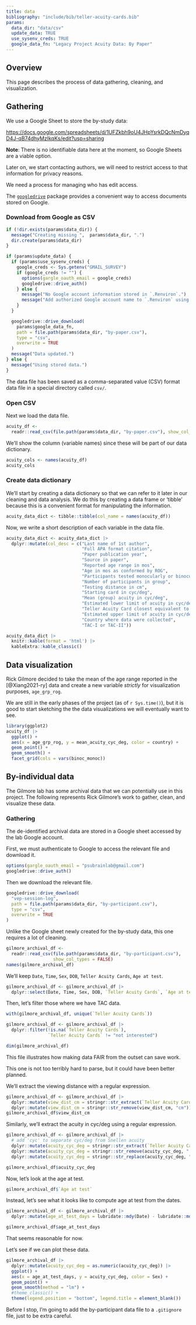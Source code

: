 ```yaml
---
title: data
bibliography: "include/bib/teller-acuity-cards.bib"
params:
  data_dir: "data/csv"
  update_data: TRUE
  use_sysenv_creds: TRUE
  google_data_fn: "Legacy Project Acuity Data: By Paper"
---
```


## Overview

This page describes the process of data gathering, cleaning, and visualization.

## Gathering

We use a Google Sheet to store the by-study data:

<https://docs.google.com/spreadsheets/d/1UFZkbh9oU4JHpYsrkDQcNmDyqD4J-qB74dhyMzIkqKs/edit?usp=sharing>

::: {.callout-note}

**Note**: There is no identifiable data here at the moment, so Google Sheets are a viable option.

Later on, we start contacting authors, we will need to restrict access to that information for privacy reasons.

:::

::: {.callout-important}

We need a process for managing who has edit access.

:::

The [`googledrive`](https://cran.r-project.org/web/packages/googledrive/index.html) package provides a convenient way to access documents stored on Google.

### Download from Google as CSV

```r
if (!dir.exists(params$data_dir)) {
  message("Creating missing ",  params$data_dir, ".")
  dir.create(params$data_dir)
}

if (params$update_data) {
  if (params$use_sysenv_creds) {
    google_creds <- Sys.getenv("GMAIL_SURVEY")
    if (google_creds != "") {
      options(gargle_oauth_email = google_creds)
      googledrive::drive_auth()
    } else {
      message("No Google account information stored in `.Renviron`.")
      message("Add authorized Google account name to `.Renviron` using `usethist::edit_r_environ()`.")
    }
  }

  googledrive::drive_download(
    params$google_data_fn,
    path = file.path(params$data_dir, "by-paper.csv"),
    type = "csv",
    overwrite = TRUE
  )
  message("Data updated.")
} else {
  message("Using stored data.")
}
```

The data file has been saved as a comma-separated value (CSV) format data file in a special directory called `csv/`.


### Open CSV

Next we load the data file.

```r
acuity_df <-
  readr::read_csv(file.path(params$data_dir, "by-paper.csv"), show_col_types = FALSE)
```

We'll show the column (variable names) since these will be part of our data dictionary.

```r
acuity_cols <- names(acuity_df)
acuity_cols
```

### Create data dictionary

We'll start by creating a data dictionary so that we can refer to it later in our cleaning and data analysis.
We do this by creating a data frame or 'tibble' because this is a convenient format for manipulating the information.

```r
acuity_data_dict <- tibble::tibble(col_name = names(acuity_df))
```

Now, we write a short description of each variable in the data file.

```r
acuity_data_dict <- acuity_data_dict |>
  dplyr::mutate(col_desc = c("Last name of 1st author",
                             "Full APA format citation",
                             "Paper publication year",
                             "Source in paper",
                             "Reported age range in mos",
                             "Age in mos as conformed by ROG",
                             "Participants tested monocularly or binocularly",
                             "Number of participants in group",
                             "Testing distance in cm",
                             "Starting card in cyc/deg",
                             "Mean (group) acuity in cyc/deg",
                             "Estimated lower limit of acuity in cyc/deg",
                             "Teller Acuity Card closest equivalent to this lower limit",
                             "Estimated upper limit of acuity in cyc/deg",
                             "Country where data were collected",
                             "TAC-I or TAC-II"))

acuity_data_dict |>
  knitr::kable(format = 'html') |>
  kableExtra::kable_classic()
```

## Data visualization

::: {.callout-important}

Rick Gilmore decided to take the mean of the age range reported in the [@Xiang2021-ry] data and create a new variable *strictly* for visualization purposes, `age_grp_rog`.

:::

We are still in the early phases of the project (as of `r Sys.time()`), but it is good to start sketching the the data visualizations we will eventually want to see.

```r
library(ggplot2)
acuity_df |>
  ggplot() +
  aes(x = age_grp_rog, y = mean_acuity_cyc_deg, color = country) +
  geom_point() +
  geom_smooth() +
  facet_grid(cols = vars(binoc_monoc))
```

## By-individual data

The Gilmore lab has some archival data that we can potentially use in this project.
The following represents Rick Gilmore's work to gather, clean, and visualize these data.

### Gathering

The de-identified archival data are stored in a Google sheet accessed by the lab Google account.

First, we must authenticate to Google to access the relevant file and download it.

```r
options(gargle_oauth_email = "psubrainlab@gmail.com")
googledrive::drive_auth()
```

Then we download the relevant file.

```r
googledrive::drive_download(
  "vep-session-log",
  path = file.path(params$data_dir, "by-participant.csv"),
  type = "csv",
  overwrite = TRUE
)
```

Unlike the Google sheet newly created for the by-study data, this one requires a lot of cleaning.

```r
gilmore_archival_df <-
  readr::read_csv(file.path(params$data_dir, "by-participant.csv"),
                  show_col_types = FALSE)
names(gilmore_archival_df)
```

We'll keep `Date`, `Time`, `Sex`, `DOB`, `Teller Acuity Cards`, `Age at test`.

```r
gilmore_archival_df <- gilmore_archival_df |>
  dplyr::select(Date, Time, Sex, DOB, `Teller Acuity Cards`, `Age at test`)
```

Then, let's filter those where we have TAC data.

```r
with(gilmore_archival_df, unique(`Teller Acuity Cards`))
```
```r
gilmore_archival_df <- gilmore_archival_df |>
  dplyr::filter(!is.na(`Teller Acuity Cards`),
                `Teller Acuity Cards` != "not interested")

dim(gilmore_archival_df)
```

::: {.callout-note}

This file illustrates how making data FAIR from the outset can save work.

This one is not too terribly hard to parse, but it could have been better planned.

:::

We'll extract the viewing distance with a regular expression.

```r
gilmore_archival_df <- gilmore_archival_df |>
  dplyr::mutate(view_dist_cm = stringr::str_extract(`Teller Acuity Cards`, "[0-9]{2}cm")) |>
  dplyr::mutate(view_dist_cm = stringr::str_remove(view_dist_cm, "cm")) # remove 'cm'
gilmore_archival_df$view_dist_cm
```

Similarly, we'll extract the acuity in cyc/deg using a regular expression.

```r
gilmore_archival_df <- gilmore_archival_df |>
  # add 'cyc' to separate cyc/deg from Snellen acuity
  dplyr::mutate(acuity_cyc_deg = stringr::str_extract(`Teller Acuity Cards`, "[0-9]{1}[\\./]{1}[0-9]+ cyc")) |>
  dplyr::mutate(acuity_cyc_deg = stringr::str_remove(acuity_cyc_deg, " cyc")) |>
  dplyr::mutate(acuity_cyc_deg = stringr::str_replace(acuity_cyc_deg, "/", "."))

gilmore_archival_df$acuity_cyc_deg
```

Now, let's look at the age at test.

```r
gilmore_archival_df$`Age at test`
```
Instead, let's see what it looks like to compute age at test from the dates.

```r
gilmore_archival_df <- gilmore_archival_df |>
  dplyr::mutate(age_at_test_days = lubridate::mdy(Date) - lubridate::mdy(DOB))

gilmore_archival_df$age_at_test_days
```

That seems reasonable for now.

Let's see if we can plot these data.

```r
gilmore_archival_df |>
  dplyr::mutate(acuity_cyc_deg = as.numeric(acuity_cyc_deg)) |>
  ggplot() +
  aes(x = age_at_test_days, y = acuity_cyc_deg, color = Sex) +
  geom_point() +
  geom_smooth(method = "lm") +
  #theme_classic() +
  theme(legend.position = "bottom", legend.title = element_blank()) 
```

::: {.callout-note}

Before I stop, I'm going to add the by-participant data file to a `.gitignore` file, just to be extra careful.

:::
